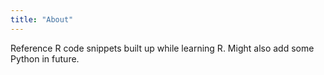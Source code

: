 ```yaml
---
title: "About"
---
```


Reference R code snippets built up while learning R. Might also add some Python in future.

